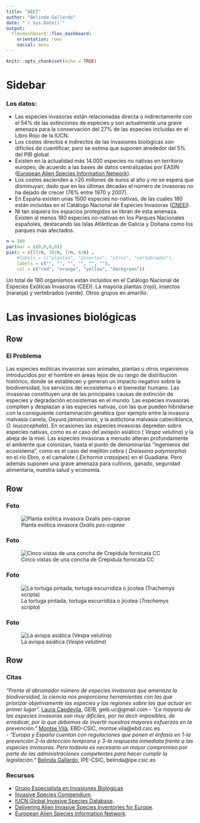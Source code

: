 ```yaml
---
title: "AEET"
author: "Belinda Gallardo"
date: "`r Sys.Date()`"
output: 
  flexdashboard::flex_dashboard:
    orientation: rows
    social: menu
---
```


```r
knitr::opts_chunk$set(echo = TRUE)
```

Sidebar {.sidebar}
=======================================================================

### Los datos: 

- Las especies invasoras están relacionadas directa o indirectamente con el 54% de las extinciones de especies y son actualmente una grave amenaza para la conservación del 27% de las especies incluidas en el Libro Rojo de la IUCN.  
- Los costes directos e indirectos de las invasiones biológicas son difíciles de cuantificar, pero se estima que suponen alrededor del 5% del PIB global.  
- Existen en la actualidad más 14.000 especies no nativas en territorio europeo, de acuerdo a las bases de datos centralizadas por EASIN ([European Alien Species Information Network](https://easin.jrc.ec.europa.eu/)).  
- Los costes ascienden a >20 millones de euros al año y no se espera que disminuyan, dado que en las últimas décadas el número de invasoras no ha dejado de crecer (76% entre 1970 y 2007).  
- En España existen unas 1500 especies no-nativas, de las cuales 180 están incluidas en el Catálogo Nacional de Especies Invasoras ([CNEEI](http://www.mapama.gob.es/)).   
- Ni tan siquiera los espacios protegidos se libran de esta amenaza. Existen al menos 180 especies no-nativas en los Parques Nacionales españoles, destacando las Islas Atlánticas de Galicia y Doñana como los parques más afectados.  

```r
n = 100
par(mar = c(0,0,0,0))
pie(x = c(57/n, 30/n, 7/n, 6/n) , 
    #labels = c("plantas", "insectos", "otros", "vertebrados"),
    labels = c("", "", "", "", "", ""),
    col = c("red", "orange", "yellow", "darkgreen"))
```
Un total de 180 organismos están incluidos en el Catálogo Nacional de Especies Exóticas Invasoras (CEEI). La mayoria plantas (rojo), insectos (naranja) y vertebrados (verde). Otros grupos en amarillo.

Las invasiones biológicas
=======================================================================

Row
-----------------------------------------------------------------------

### El Problema

Las especies exóticas invasoras son animales, plantas u otros organismos introducidos por el hombre en áreas lejos de su rango de distribución histórico, donde se establecen y generan un impacto negativo sobre la biodiversidad, los servicios del ecosistema o el bienestar humano. Las invasoras constituyen una de las principales causas de extinción de especies y degradación ecosistemas en el mundo. Las especies invasoras compiten y desplazan a las especies nativas, con las que pueden hibridarse con la consiguiente contaminación genética (por ejemplo entre la invasora malvasía canela, _Oxyura jamaicensis_, y la autóctona malvasía cabeciblanca, _O. leucocephala_). En ocasiones las especies invasoras depredan sobre especies nativas, como es el caso del avispón asiático ( _Vespa velutina_) y la abeja de la miel. Las especies invasoras a menudo alteran profundamente el ambiente que colonizan, hasta el punto de denominarlas “ingenieros del ecosistema”, como es el caso del mejillón cebra ( _Dreissena polymorpha_) en el río Ebro, o el camalote ( _Eichornia crassipes_) en el Guadiana. Pero además suponen una grave amenaza para cultivos, ganado, seguridad alimentaria, nuestra salud y economía.

Row
-----------------------------------------------------------------------

### Foto

![Planta exótica invasora _Oxalis pes-caprae_](https://upload.wikimedia.org/wikipedia/commons/thumb/f/f0/Oxalis-pes-caprae0016c.jpg/691px-Oxalis-pes-caprae0016c.jpg)

### Foto

![Cinco vistas de una concha de Crepidula fornicata CC](https://upload.wikimedia.org/wikipedia/commons/f/fe/Crepidula_fornicata_01.JPG)

### Foto

![La tortuga pintada, tortuga escurridiza o jicotea (_Trachemys scripta_)](https://upload.wikimedia.org/wikipedia/commons/c/c3/Pseudemys_scripta_scripta_-_Yellow-bellied_slider_02.jpg)

### Foto

![La avispa asiática (_Vespa velutina_)](https://upload.wikimedia.org/wikipedia/commons/c/c8/Vespa_velutina_nigrithorax_MHNT_dos.jpg)

Row
-----------------------------------------------------------------------

### Citas {data-width=700}

_“Frente al abrumador número de especies invasoras que amenaza la biodiversidad, la ciencia nos proporciona herramientas con las que priorizar objetivamente las especies y las regiones sobre las que actuar en primer lugar”._ [Laura Capdevila](https://www.researchgate.net/profile/Laura_Capdevila-Argueelles), GEIB, geib.uc@gmail.com
- _“La mayoría de las especies invasoras son muy difíciles, por no decir imposibles, de erradicar, por lo que debemos de invertir nuestros mayores esfuerzos en la prevención.”_ [Montse Vilà](http://www.montsevila.org/), EBD-CSIC, montse.vila@ebd.csic.es	
- _“Europa y España cuentan con regulaciones que ponen el énfasis en 1-la prevención 2-la detección temprana y 3-la respuesta inmediata frente a las especies invasoras. Pero todavía es necesario un mayor compromiso por parte de las administraciones competentes para hacer cumplir la legislación.”_ [Belinda Gallardo](https://www.researchgate.net/profile/Belinda_Gallardo), IPE-CSIC, belinda@ipe.csic.es

### Recursos {data-width=340}

- [Grupo Especialista en Invasiones Biológicas](http://geibuc.wixsite.com/geib) 
- [Invasive Species Compendium](http://www.cabi.org/isc/).
- [IUCN Global Invasive Species Database](http://www.iucngisd.org/gisd/). 
- [Delivering Alien Invasive Species Inventories for Europe](http://www.europe-aliens.org).
- [European Alien Species Information Network](https://easin.jrc.ec.europa.eu/).






